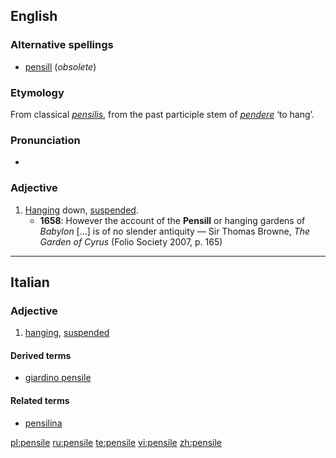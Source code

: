 ==English==

===Alternative spellings===
* [[pensill]] (''obsolete'')

===Etymology===
From classical {{etyl|la}} ''[[pensilis]]'', from the past participle stem of ''[[pendere]]'' ‘to hang’.

===Pronunciation===
* {{IPA|/ˈpɛnsaɪl/}}

===Adjective===
{{en-adj}}

# [[hanging|Hanging]] down, [[suspended]].
#* '''1658''': However the account of the '''Pensill''' or hanging gardens of ''Babylon'' [...] is of no slender antiquity — Sir Thomas Browne, ''The Garden of Cyrus'' (Folio Society 2007, p. 165)

----

==Italian==

===Adjective===
{{it-adj|pensil|e|i}}

# [[hanging]], [[suspended]]

====Derived terms====
* [[giardino pensile]]

====Related terms====
* [[pensilina]]

[[pl:pensile]]
[[ru:pensile]]
[[te:pensile]]
[[vi:pensile]]
[[zh:pensile]]